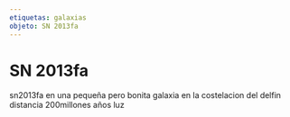 ```yaml
---
etiquetas: galaxias
objeto: SN 2013fa
---
```


# SN 2013fa

<Imagen
  src="registro/sn2013-fa_20121200_1_2013fa-2013-09-10-u.jpg"
  fecha="20121200"
/>

sn2013fa en una pequeña pero bonita galaxia en la costelacion del delfin distancia 200millones años luz